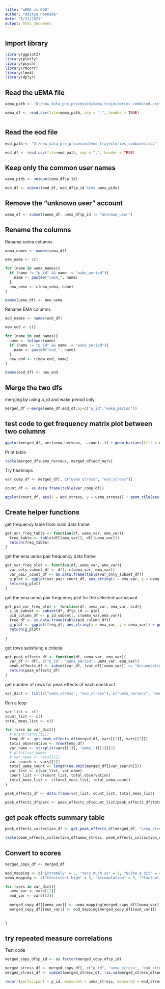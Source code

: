 ```yaml
---
title: "uEMA vs EOD"
author: "Aditya Ponnada"
date: "5/31/2021"
output: html_document
---
```


## Import library
```r
library(ggplot2)
library(plotly)
library(psych)
library(rmcorr)
library(lme4)
library(dplyr)
```

## Read the uEMA file
```r

uema_path <- "D:/new_data_pre_processed/uema_trajectories_combined.csv"

uema_df <- read.csv(file=uema_path, sep = ",", header = TRUE)



```

## Read the eod file
```r

eod_path <- "D:/new_data_pre_processed/eod_trajectories_combined.csv"

eod_df <- read.csv(file=eod_path, sep = ",", header = TRUE)

```

## Keep only the common user names
```r

uema_pids <- unique(uema_df$p_id)

eod_df <- subset(eod_df, eod_df$p_id %in% uema_pids)

```

## Remove the "unknown user" account
```r

uema_df <- subset(uema_df, uema_df$p_id != "unknown_user")

```

## Rename the columns

Rename uema columns
```r

uema_names <- names(uema_df)

new_uema <- c()

for (name in uema_names){
  if (name != "p_id" && name != "wake_period"){
    name <- paste0("uema_", name)
  }
  new_uema <- c(new_uema, name)
}

names(uema_df) <- new_uema

```

Rename EMA columns
```r

eod_names <- names(eod_df)

new_eod <- c()

for (name in eod_names){
  name <- tolower(name)
  if (name != "p_id" && name != "wake_period"){
    name <- paste0("eod_", name)
  }
  new_eod <- c(new_eod, name)
}

names(eod_df) <- new_eod

```

## Merge the two dfs
merging by using p_id and wake period only
```r

merged_df <-merge(uema_df,eod_df,by=c("p_id","wake_period")) 

```


## test code to get frequency matrix plot between two columns
```r

ggplot(merged_df, aes(uema_nervous, ..count..)) + geom_bar(aes(fill = eod_nerv), position = "dodge")

```

Print table
```r
table(merged_df$uema_nervous, merged_df$eod_nerv)
```

Try heatmaps
```r
var_comp_df <- merged_df[, c("uema_stress", "eod_stress")]

count_df <- as.data.frame(table(var_comp_df))

ggplot(count_df, aes(x = eod_stress, y = uema_stress)) + geom_tile(aes(fill = Freq)) + scale_fill_gradient(name = 'Frequency', low = 'white', high = 'black') + theme(axis.title.y = element_blank())

```

## Create helper functions
get frequency table from main data frame

```r
get_ans_freq_table <- function(df, uema_var, ema_var){
  freq_table <- table(df[[ema_var]], df[[uema_var]])
  return(freq_table)
}
```

get the ema uema pair frequency data frame
```r

get_var_freq_plot <- function(df, uema_var, ema_var){
  var_only_subset_df <- df[, c(uema_var, ema_var)]
  var_pair_count_df <- as.data.frame(table(var_only_subset_df))
  g_plot <- ggplot(var_pair_count_df, aes_string(x = ema_var, y = uema_var)) + geom_tile(aes(fill = Freq)) + scale_fill_gradient(name = 'Frequency', low = 'white', high = 'black') + theme(axis.title.y = element_blank()) + ggtitle(paste0(uema_var, " and ", ema_var))
  return(g_plot)
}

```

get the ema uema pair frequency plot for the selected participant
```r

get_pid_var_freq_plot <- function(df, uema_var, ema_var, pid){
  p_id_subset <- subset(df, df$p_id == pid)
  pid_column_df <- p_id_subset[, c(uema_var,ema_var)]
  freq_df <- as.data.frame(table(pid_column_df))
  g_plot <- ggplot(freq_df, aes_string(x = ema_var, y = uema_var)) + geom_tile(aes(fill = Freq)) + scale_fill_gradient(name = 'Frequency', low = 'white', high = 'black') + theme(axis.title.y = element_blank()) + ggtitle(pid)
  return(g_plot)
  
}

```

get rows satisfying a criteria
```r

get_peak_effects_df <- function(df, uema_var, ema_var){
  var_df <- df[, c("p_id", "wake_period", uema_var, ema_var)]
  peak_effects_df <- subset(var_df, (var_df[[uema_var]] == "Accumulation" | var_df[[uema_var]] == "Fluctuating" | var_df[[uema_var]] == "Dissipation") & (var_df[[ema_var]] == "Extremely" | var_df[[ema_var]] == "Quite a bit"))
  return(peak_effects_df)
}

```

get number of rows for peak effects of each construct

```r
var_dict <- list(c("uema_stress", "eod_stress"), c("uema_nervous", "eod_nerv"), c("uema_tense", "eod_ten"), c("uema_happy", "eod_happ"), c("uema_fatigue", "eod_fatig"), c("uema_relax", "eod_rel"), c("uema_sad", "eod_sad"), c("uema_focus", "eod_foc"), c("uema_control", "eod_resist"))

```

Run a loop
```r

var_list <- c()
count_list <- c()
total_meas_list <- c()

for (vars in var_dict){
  # print(vars[[1]])
  temp_df <- get_peak_effects_df(merged_df, vars[[1]], vars[[2]])
  total_observation <- nrow(temp_df)
  var_name <- strsplit(vars[[1]], 'uema_')[[1]][2]
  # print(var_name)
  # var_name <- vars[[1]]
  var_search <- vars[[1]]
  total_uema_count <- length(na.omit(merged_df[[var_search]]))
  var_list <- c(var_list, var_name)
  count_list <- c(count_list, total_observation)
  total_meas_list <- c(total_meas_list, total_uema_count)
}

peak_effects_df <- data.frame(var_list, count_list, total_meas_list)

peak_effects_df$perc <- peak_effects_df$count_list/peak_effects_df$total_meas_list

```


## get peak effects summary table
```r
peak_effects_collection_df <- get_peak_effects_df(merged_df, "uema_stress", "eod_stress")

table(peak_effects_collection_df$uema_stress, peak_effects_collection_df$eod_stress)

```

## Convert to scores
```r
merged_copy_df <- merged_df

eod_mapping <- c("Extremely" = 5, "Very much so" = 5, "Quite a bit" = 4, "Moderately" = 3, "A little" = 2, "Not at all" = 1)
uema_mapping <- c("Consistent-high" = 6, "Accumulation" = 5, "Fluctuating" = 4, "Consistent-medium" = 3, "Dissipation" = 2, "Consistent-low" = 1)

for (vars in var_dict){
  uema_var <- vars[[1]]
  eod_var <- vars[[2]]
  
  merged_copy_df[[uema_var]] <- uema_mapping[merged_copy_df[[uema_var]]]
  merged_copy_df[[eod_var]] <- eod_mapping[merged_copy_df[[eod_var]]]
  
  
}

```

## try repeated measure correlations
Test code
```r

merged_copy_df$p_id <- as.factor(merged_copy_df$p_id)

merged_stress_df <- merged_copy_df[, c("p_id", "uema_stress", "eod_stress")]
merged_stress_df <- subset(merged_stress_df, !is.na(merged_stress_df$uema_stress))

rmcorr(participant = p_id, measure1 = uema_stress, measure2 = eod_stress, dataset = merged_stress_df)
```

